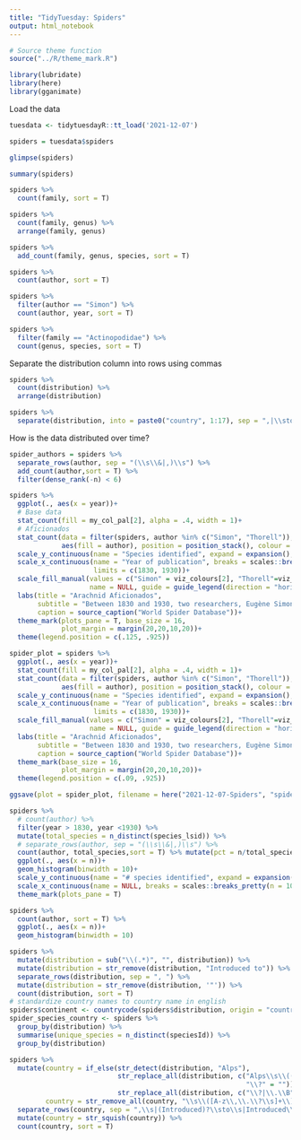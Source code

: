 ```yaml
---
title: "TidyTuesday: Spiders"
output: html_notebook
---
```


```r
# Source theme function
source("../R/theme_mark.R")

library(lubridate)
library(here)
library(gganimate)

```


Load the data

```r

tuesdata <- tidytuesdayR::tt_load('2021-12-07')

```


```r
spiders = tuesdata$spiders

glimpse(spiders)
```

```r
summary(spiders)
```

```r
spiders %>% 
  count(family, sort = T)
```

```r
spiders %>% 
  count(family, genus) %>% 
  arrange(family, genus)
```

```r
spiders %>% 
  add_count(family, genus, species, sort = T)
```

```r
spiders %>% 
  count(author, sort = T)
```

```r
spiders %>% 
  filter(author == "Simon") %>% 
  count(author, year, sort = T)
```

```r
spiders %>% 
  filter(family == "Actinopodidae") %>% 
  count(genus, species, sort = T)
```

Separate the distribution column into rows using commas

```r
spiders %>% 
  count(distribution) %>% 
  arrange(distribution)
```

```r
spiders %>% 
  separate(distribution, into = paste0("country", 1:17), sep = ",|\\sto\\s|and\\/or\\s")
```



How is the data distributed over time?

```r

spider_authors = spiders %>% 
  separate_rows(author, sep = "(\\s\\&|,)\\s") %>% 
  add_count(author,sort = T) %>% 
  filter(dense_rank(-n) < 6)

spiders %>% 
  ggplot(., aes(x = year))+
  # Base data
  stat_count(fill = my_col_pal[2], alpha = .4, width = 1)+
  # Aficionados
  stat_count(data = filter(spiders, author %in% c("Simon", "Thorell")), 
             aes(fill = author), position = position_stack(), colour = my_col_pal[3], alpha = .95, width = 1)+
  scale_y_continuous(name = "Species identified", expand = expansion(), labels = scales::comma)+
  scale_x_continuous(name = "Year of publication", breaks = scales::breaks_pretty(n = 10), expand = expansion(add = 5),
                     limits = c(1830, 1930))+
  scale_fill_manual(values = c("Simon" = viz_colours[2], "Thorell"=viz_colours[1]),
                    name = NULL, guide = guide_legend(direction = "horizontal"))+
  labs(title = "Arachnid Aficionados",
       subtitle = "Between 1830 and 1930, two researchers, Eugène Simon (1848-1924) and Tamerlan Thorell (1830-1901) were responsible for describing over 4,700\ndifferent species of spiders, which was nearly a third of all spiders identified in their lifetimes.",
       caption = source_caption("World Spider Database"))+
  theme_mark(plots_pane = T, base_size = 16,
             plot_margin = margin(20,20,10,20))+
  theme(legend.position = c(.125, .925))
```

```r
spider_plot = spiders %>% 
  ggplot(., aes(x = year))+
  stat_count(fill = my_col_pal[2], alpha = .4, width = 1)+
  stat_count(data = filter(spiders, author %in% c("Simon", "Thorell")), 
             aes(fill = author), position = position_stack(), colour = my_col_pal[3], alpha = .95, width = 1)+
  scale_y_continuous(name = "Species identified", expand = expansion(), labels = scales::comma)+
  scale_x_continuous(name = "Year of publication", breaks = scales::breaks_pretty(n = 10), expand = expansion(add = 5),
                     limits = c(1830, 1930))+
  scale_fill_manual(values = c("Simon" = viz_colours[2], "Thorell"=viz_colours[1]),
                    name = NULL, guide = guide_legend(direction = "horizontal"))+
  labs(title = "Arachnid Aficionados",
       subtitle = "Between 1830 and 1930, two researchers, Eugène Simon (1848-1924) and Tamerlan Thorell (1830-1901) were responsible for describing over 4,700\ndifferent species of spiders, which was nearly a third of all species identified in their lifetimes.",
       caption = source_caption("World Spider Database"))+
  theme_mark(base_size = 16,
             plot_margin = margin(20,20,10,20))+
  theme(legend.position = c(.09, .925))

ggsave(plot = spider_plot, filename = here("2021-12-07-Spiders", "spiders_truncated.png"), device = "png", type = "cairo", width = 7, height = 4, scale = 2.5)
```


```r
spiders %>% 
  # count(author) %>% 
  filter(year > 1830, year <1930) %>%
  mutate(total_species = n_distinct(species_lsid)) %>% 
  # separate_rows(author, sep = "(\\s\\&|,)\\s") %>% 
  count(author, total_species,sort = T) %>% mutate(pct = n/total_species)
  ggplot(., aes(x = n))+
  geom_histogram(binwidth = 10)+
  scale_y_continuous(name = "# species identified", expand = expansion(add = .1), labels = scales::comma, breaks = scales::breaks_pretty())+
  scale_x_continuous(name = NULL, breaks = scales::breaks_pretty(n = 10), expand = expansion(add = 5))+
  theme_mark(plots_pane = T)
```

```r
spiders %>% 
  count(author, sort = T) %>% 
  ggplot(., aes(x = n))+
  geom_histogram(binwidth = 10)
```

```r
spiders %>% 
  mutate(distribution = sub("\\(.*)", "", distribution)) %>% 
  mutate(distribution = str_remove(distribution, "Introduced to")) %>% 
  separate_rows(distribution, sep = ", ") %>% 
  mutate(distribution = str_remove(distribution, '"')) %>% 
  count(distribution, sort = T)
# standardize country names to country name in english
spiders$continent <- countrycode(spiders$distribution, origin = "country.name", destination = "continent")
spider_species_country <- spiders %>% 
  group_by(distribution) %>% 
  summarise(unique_species = n_distinct(speciesId)) %>% 
  group_by(distribution) 
```

```r
spiders %>%
  mutate(country = if_else(str_detect(distribution, "Alps"),
                           str_replace_all(distribution, c("Alps\\s\\(([A-z\\,\\s\\?]+)\\)" = "\\1",
                                                           "\\?" = "")),
                           str_replace_all(distribution, c("\\?|\\.\\B" = ""))),
         country = str_remove_all(country, "\\s\\([A-z\\,\\.\\?\\s]+\\)")) %>%
  separate_rows(country, sep = ",\\s|(Introduced)?\\sto\\s|Introduced\\:|and\\/or|\\sand") %>%
  mutate(country = str_squish(country)) %>%
  count(country, sort = T)

```

